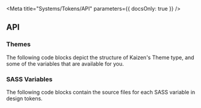 
<Meta title="Systems/Tokens/API" parameters={{ docsOnly: true }} />

## API

### Themes

The following code blocks depict the structure of Kaizen's Theme type, and some of the variables that are available for you.

<ThemesCodeBlocks />

### SASS Variables

The following code blocks contain the source files for each SASS variable in design tokens.

<SassVariablesCodeBlocks />
